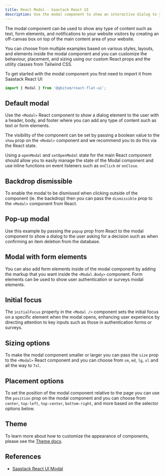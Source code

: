 ```yaml
---
title: React Modal - Saastack React UI
description: Use the modal component to show an interactive dialog to your website users that overlays the main content based on multiple sizes, layouts, and styles
---
```


The modal component can be used to show any type of content such as text, form elements, and notifications to your website visitors by creating an off-canvas box on top of the main content area of your website.

You can choose from multiple examples based on various styles, layouts, and elements inside the modal component and you can customize the behaviour, placement, and sizing using our custom React props and the utility classes from Tailwind CSS.

To get started with the modal component you first need to import it from Saastack React UI:

```jsx
import { Modal } from '@qbitum/react-flat-ui';
```

## Default modal

Use the `<Modal>` React component to show a dialog element to the user with a header, body, and footer where you can add any type of content such as text or form elements.

The visibility of the component can be set by passing a boolean value to the `show` prop on the `<Modal>` component and we recommend you to do this via the React state.

Using a `openModal` and `setOpenModal` state for the main React component should allow you to easily manage the state of the Modal component and use inline functions on event listeners such as `onClick` or `onClose`.

<Example name="modal.root" />

## Backdrop dismissible

To enable the modal to be dismissed when clicking outside of the component (ie. the backdrop) then you can pass the `dismissible` prop to the `<Modal>` component from React.

<Example name="modal.dismissible" />

## Pop-up modal

Use this example by passing the `popup` prop from React to the modal component to show a dialog to the user asking for a decision such as when confirming an item deletion from the database.

<Example name="modal.popup" />

## Modal with form elements

You can also add form elements inside of the modal component by adding the markup that you want inside the `<Modal.Body>` component. Form elements can be used to show user authentication or surveys modal elements.

<Example name="modal.withFormElements" />

## Initial focus

The `initialFocus` property in the `<Modal />` component sets the initial focus on a specific element when the modal opens, enhancing user experience by directing attention to key inputs such as those in authentication forms or surveys.

<Example name="modal.initialFocus" />

## Sizing options

To make the modal component smaller or larger you can pass the `size` prop to the `<Modal>` React component and you can choose from `sm`, `md`, `lg`, `xl` and all the way to `7xl`.

<Example name="modal.sizes" />

## Placement options

To set the position of the modal component relative to the page you can use the `position` prop on the modal component and you can choose from `center`, `top-left`, `top-center`, `bottom-right`, and more based on the selector options below.

<Example name="modal.position" />

## Theme

To learn more about how to customize the appearance of components, please see the [Theme docs](/docs/customize/theme).

<Theme name="modal" />

## References

- [Saastack React UI Modal](https://flowbite.com/docs/components/modal/)
